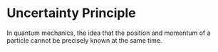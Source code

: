 # Uncertainty Principle

In quantum mechanics, the idea that the position and momentum of a particle cannot be precisely known at the same time.